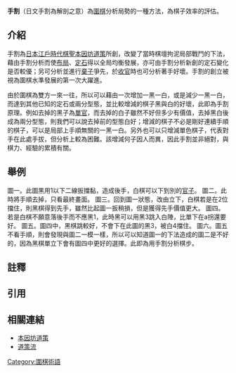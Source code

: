 {{noteTA
|G1=IT
|1=zh-cn:定式; zh-tw:定石;
}}
{{围棋}}
'''手割'''（日文手割為解剖之意）為[[圍棋|圍棋]]分析局勢的一種方法，為棋子效率的評估。

==介紹==
手割為[[日本|日本]][[江戶時代|江戶時代]][[棋聖|棋聖]][[本因坊道策|本因坊道策]]所創，改變了當時棋壇拘泥局部戰鬥的下法，藉由手割分析而使[[布局|布局]]、[[定石|定石]]得以全局均衡發展，亦可由手割分析新創的定石變化是否較優；另可分析並進行[[棄子|棄子]]爭先，於[[收官|收官]]時也可分析著手好壞。手割的創立被視為圍棋水準發展的第一次大躍進{{refTag|1=[http://www.nihonkiin.or.jp/history/04.html 日本棋院-囲碁の歴史-四世本因坊道策]}}{{refTag|《{{link-ja|日本圍棋大系|日本囲碁大系}}3-道策》[[吳清源|吳清源]]寫的序。}}。

由於圍棋為雙方一來一往，所以可以藉由一次增加一黑一白，或是減少一黑一白，而達到其他已知的定石或兩分型態{{noteTag|雙方公平均分的情況。}}，並比較增減的棋子黑與白的好壞，此即為手割原理。例如去掉的黑子為[[單官|單官]]{{noteTag|在日式規則中沒有用的棋。}}，而去掉的白子雖然不好但多少有價值，去掉黑白後成為兩分型態，則我們可以說去掉前的型態白好；增減的棋子不必是剛好連續手順的棋子，可以是局部上手順無關的一黑一白。另外也可以只增減單色棋子，代表對手在此處手拔，但分析上較為困難。該增減何子因人而異，因此手割並非絕對，與棋力、經驗的累積有關{{refTag|{{Cite book|title=簡易手割判斷法|author=[[小林光一|小林光一]]|publisher=理藝|date=1993年|location=中華民國|isbn=978-9578642294|oclc=816228332}}}}。

==舉例==
{{棋盤 9x9
<!--     a b c d e f g h i-->
<!--1-->| | | | | | | | | 
<!--2-->| | | | | | | | | 
<!--3-->| | | | | | | | | 
<!--4-->| | | | | | | | | 
<!--5-->| | | |b|w| | | | 
<!--6-->| | | |b|w| | | | 
<!--7-->| | |b|b|w| |w| | 
<!--8-->| | | |b3|b1|w2| | | 
<!--9-->| | | | | | | | | 
|26|u=u|d=d|l=l|r=r}}
圖一。此圖黑用1以下二線扳擋黏，造成後手，白棋可以下到別的[[收官|官子]]。
{{棋盤 9x9
<!--     a b c d e f g h i-->
<!--1-->| | | | | | | | | 
<!--2-->| | | | | | | | | 
<!--3-->| | | | | | | | | 
<!--4-->| | | | | | | | | 
<!--5-->| | | |b|w| | | | 
<!--6-->| | | |b|w| | | | 
<!--7-->| | |b|b|w| |w| | 
<!--8-->| | | |b|b|w| | | 
<!--9-->| | | | | | | | | 
|26|u=u|d=d|l=l|r=r}}
圖二。此時將手順去掉，只看最終畫面。
{{棋盤 9x9
<!--     a b c d e f g h i-->
<!--1-->| | | | | | | | | 
<!--2-->| | | | | | | | | 
<!--3-->| | | | | | | | | 
<!--4-->| | | | | | | | | 
<!--5-->| | | |b|w| | | | 
<!--6-->| | | |b|w| | | | 
<!--7-->| | |b|b|w| |w| | 
<!--8-->| | | |b1|w2| | | | 
<!--9-->| | | | | | | | | 

|26|u=u|d=d|l=l|r=r}}
圖三。回到圖一狀態，改由立下，白棋若是在2位擋住，則黑棋得到先手，雖然比起圖一扳稍損，但是獲得先手價值更大{{noteTag|取決於實戰，但會下到扳擋黏的官子，別處通常會有差不多大小的官子。}}。
{{棋盤 9x9
<!--     a b c d e f g h i-->
<!--1-->| | | | | | | | | 
<!--2-->| | | | | | | | | 
<!--3-->| | | | | | | | | 
<!--4-->| | | | | | | | | 
<!--5-->| | | |b|w| | | | 
<!--6-->| | | |b|w| | | | 
<!--7-->| | |b|b|w| |w| | 
<!--8-->| | | |b1|A|b3| | | 
<!--9-->| | | | | | | | | 
|26|u=u|d=d|l=l|r=r}}
圖四。若是白棋不願意落後手而不應黑1，此時黑可以用黑3跳入白陣，比單下在a拐還要好。
{{棋盤 9x9
<!--     a b c d e f g h i-->
<!--1-->| | | | | | | | | 
<!--2-->| | | | | | | | | 
<!--3-->| | | | | | | | | 
<!--4-->| | | | | | | | | 
<!--5-->| | | |b|w| | | | 
<!--6-->| | | |b|w| | | | 
<!--7-->| | |b|b|w| |w| | 
<!--8-->| | | |b1|b3|w4| | | 
<!--9-->| | | | | | | | | 
|26|u=u|d=d|l=l|r=r}}
圖五。圖四中，黑棋跳較好，不會下在此圖的黑3，被白4擋住。
{{棋盤 9x9
<!--     a b c d e f g h i-->
<!--1-->| | | | | | | | | 
<!--2-->| | | | | | | | | 
<!--3-->| | | | | | | | | 
<!--4-->| | | | | | | | | 
<!--5-->| | | |b|w| | | | 
<!--6-->| | | |b|w| | | | 
<!--7-->| | |b|b|w| |w| | 
<!--8-->| | | |b|b|w| | | 
<!--9-->| | | | | | | | | 
|26|u=u|d=d|l=l|r=r}}
圖六。圖五不看手順，則會發現與圖二一模一樣，所以可以知道圖一的下法造成的圖二是不好的，因為黑棋單立下會有圖四中更好的選擇。此即為用手割分析棋步{{noteTag|仍取決於實戰，若是手拔造成了雙先手之類更大的棋，則不該手拔。}}{{refTag|name=圍棋史話|{{Cite book|author=沙濟琯|title=日本圍棋史話|publisher=世界文物出版社|location=中華民國|date=1983年|oclc=815874686}}}}。

==註釋==
{{Reflist|1|list={{noteFoot}}}}
== 引用 ==
{{Reflist|1|list={{refFoot}}}}

==相關連結==
*[[本因坊道策|本因坊道策]]
*[[道策流|道策流]]

{{圍棋術語}}

[[Category:圍棋術語|Category:圍棋術語]]